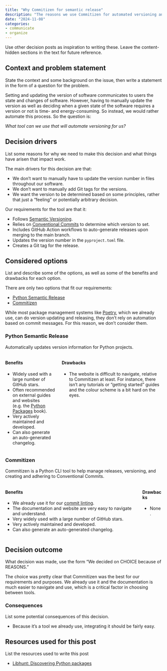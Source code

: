 ```yaml
---
title: "Why Commitizen for semantic release"
description: "The reasons we use Commitizen for automated versioning and releasing of our software."
date: "2024-11-08"
categories:
- communicate
- organize
---
```


::: content-hidden
Use other decision posts as inspiration to writing these. Leave the
content-hidden sections in the text for future reference.
:::

## Context and problem statement

::: content-hidden
State the context and some background on the issue, then write a
statement in the form of a question for the problem.
:::

Setting and updating the version of software communicates to users the
state and changes of software. However, having to manually update the
version as well as deciding when a given state of the software requires
a version or not is time- and energy-consuming. So instead, we would
rather automate this process. So the question is:

*What tool can we use that will automate versioning for us?*

## Decision drivers

::: content-hidden
List some reasons for why we need to make this decision and what things
have arisen that impact work.
:::

The main drivers for this decision are that:

-   We don't want to manually have to update the version number in files
    throughout our software.
-   We don't want to manually add Git tags for the versions.
-   We want the version to be determined based on some principles,
    rather that just a "feeling" or potentially arbitrary decision.

Our requirements for the tool are that it:

-   Follows [Semantic Versioning](/why-semver/index.qmd).
-   Relies on [Conventional
    Commits](/why-conventional-commits/index.qmd) to determine which
    version to set.
-   Includes GitHub Action workflows to auto-generate releases upon
    merging to the main branch.
-   Updates the version number in the `pyproject.toml` file.
-   Creates a Git tag for the release.

## Considered options

::: content-hidden
List and describe some of the options, as well as some of the benefits
and drawbacks for each option.
:::

There are only two options that fit our requirements:

-   [Python Semantic
    Release](https://github.com/python-semantic-release/python-semantic-release)
-   [Commitizen](https://github.com/commitizen-tools/commitizen)

While most package management systems like [Poetry](/why-poetry/index.qmd),
which we already use, can do version updating and releasing, they don't rely on
automation based on commit messages. For this reason, we don't consider them.

### Python Semantic Release

Automatically updates version information for Python projects.

::::: columns
::: column
#### Benefits

-   Widely used with a large number of GitHub stars.
-   Often recommended on external guides and websites (e.g. the [Python
    Packages](https://py-pkgs.org/07-releasing-versioning.html#automatic-version-bumping)
    book).
-   Very actively maintained and developed.
-   Can also generate an auto-generated changelog.
:::

::: column
#### Drawbacks

-   The website is difficult to navigate, relative to Commitizen at
    least. For instance, there isn't any tutorials or "getting started"
    guides and the colour scheme is a bit hard on the eyes.
:::
:::::

### Commitizen

Commitizen is a Python CLI tool to help manage releases, versioning, and
creating and adhering to Conventional Commits.

::::: columns
::: column
#### Benefits

-   We already use it for our [commit
    linting](/why-semantic-release/index.qmd).
-   The documentation and website are very easy to navigate and
    understand.
-   Very widely used with a large number of GitHub stars.
-   Very actively maintained and developed.
-   Can also generate an auto-generated changelog.
:::

::: column
#### Drawbacks

-   None.
:::
:::::

## Decision outcome

::: content-hidden
What decision was made, use the form "We decided on CHOICE because of
REASONS."
:::

The choice was pretty clear that Commitizen was the best for our
requirements and purposes. We already use it and the documentation is
much easier to navigate and use, which is a critical factor in choosing
between tools.

### Consequences

::: content-hidden
List some potential consequences of this decision.
:::

-   Because it's a tool we already use, integrating it should be fairly
    easy.

## Resources used for this post

::: content-hidden
List the resources used to write this post
:::

-   [Libhunt: Discovering Python
    packages](https://www.libhunt.com/l/python)
